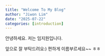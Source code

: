 ```yaml
---
title: "Welcome To My Blog"
author: "Jiwon Lim"
date: "2025-07-22"
categories: [introduction]
---
```


안녕하세요. 
저는 임지원입니다. 

앞으로 잘 부탁드려요:)
편하게 이름부르세요~~ ㅎㅎ